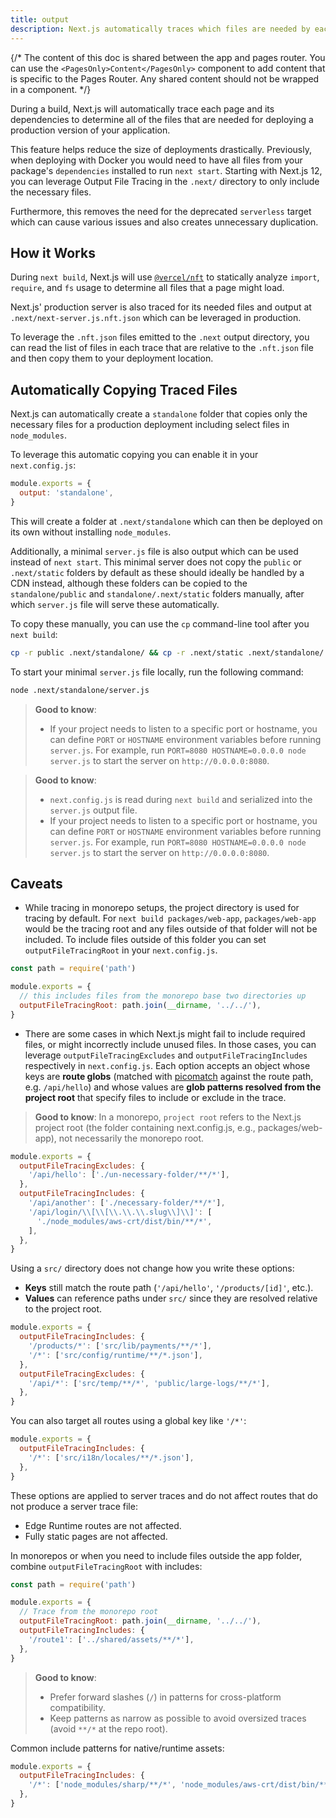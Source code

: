 ```yaml
---
title: output
description: Next.js automatically traces which files are needed by each page to allow for easy deployment of your application. Learn how it works here.
---
```


{/* The content of this doc is shared between the app and pages router. You can use the `<PagesOnly>Content</PagesOnly>` component to add content that is specific to the Pages Router. Any shared content should not be wrapped in a component. */}

During a build, Next.js will automatically trace each page and its dependencies to determine all of the files that are needed for deploying a production version of your application.

This feature helps reduce the size of deployments drastically. Previously, when deploying with Docker you would need to have all files from your package's `dependencies` installed to run `next start`. Starting with Next.js 12, you can leverage Output File Tracing in the `.next/` directory to only include the necessary files.

Furthermore, this removes the need for the deprecated `serverless` target which can cause various issues and also creates unnecessary duplication.

## How it Works

During `next build`, Next.js will use [`@vercel/nft`](https://github.com/vercel/nft) to statically analyze `import`, `require`, and `fs` usage to determine all files that a page might load.

Next.js' production server is also traced for its needed files and output at `.next/next-server.js.nft.json` which can be leveraged in production.

To leverage the `.nft.json` files emitted to the `.next` output directory, you can read the list of files in each trace that are relative to the `.nft.json` file and then copy them to your deployment location.

## Automatically Copying Traced Files

Next.js can automatically create a `standalone` folder that copies only the necessary files for a production deployment including select files in `node_modules`.

To leverage this automatic copying you can enable it in your `next.config.js`:

```js filename="next.config.js"
module.exports = {
  output: 'standalone',
}
```

This will create a folder at `.next/standalone` which can then be deployed on its own without installing `node_modules`.

Additionally, a minimal `server.js` file is also output which can be used instead of `next start`. This minimal server does not copy the `public` or `.next/static` folders by default as these should ideally be handled by a CDN instead, although these folders can be copied to the `standalone/public` and `standalone/.next/static` folders manually, after which `server.js` file will serve these automatically.

To copy these manually, you can use the `cp` command-line tool after you `next build`:

```bash filename="Terminal"
cp -r public .next/standalone/ && cp -r .next/static .next/standalone/.next/
```

To start your minimal `server.js` file locally, run the following command:

```bash filename="Terminal"
node .next/standalone/server.js
```

<AppOnly>

> **Good to know**:
>
> - If your project needs to listen to a specific port or hostname, you can define `PORT` or `HOSTNAME` environment variables before running `server.js`. For example, run `PORT=8080 HOSTNAME=0.0.0.0 node server.js` to start the server on `http://0.0.0.0:8080`.

</AppOnly>

<PagesOnly>

> **Good to know**:
>
> - `next.config.js` is read during `next build` and serialized into the `server.js` output file.
> - If your project needs to listen to a specific port or hostname, you can define `PORT` or `HOSTNAME` environment variables before running `server.js`. For example, run `PORT=8080 HOSTNAME=0.0.0.0 node server.js` to start the server on `http://0.0.0.0:8080`.

</PagesOnly>

## Caveats

- While tracing in monorepo setups, the project directory is used for tracing by default. For `next build packages/web-app`, `packages/web-app` would be the tracing root and any files outside of that folder will not be included. To include files outside of this folder you can set `outputFileTracingRoot` in your `next.config.js`.

```js filename="packages/web-app/next.config.js"
const path = require('path')

module.exports = {
  // this includes files from the monorepo base two directories up
  outputFileTracingRoot: path.join(__dirname, '../../'),
}
```

- There are some cases in which Next.js might fail to include required files, or might incorrectly include unused files. In those cases, you can leverage `outputFileTracingExcludes` and `outputFileTracingIncludes` respectively in `next.config.js`. Each option accepts an object whose keys are **route globs** (matched with [picomatch](https://www.npmjs.com/package/picomatch#basic-globbing) against the route path, e.g. `/api/hello`) and whose values are **glob patterns resolved from the project root** that specify files to include or exclude in the trace.

> **Good to know**:
> In a monorepo, `project root` refers to the Next.js project root (the folder containing next.config.js, e.g., packages/web-app), not necessarily the monorepo root.

```js filename="next.config.js"
module.exports = {
  outputFileTracingExcludes: {
    '/api/hello': ['./un-necessary-folder/**/*'],
  },
  outputFileTracingIncludes: {
    '/api/another': ['./necessary-folder/**/*'],
    '/api/login/\\[\\[\\.\\.\\.slug\\]\\]': [
      './node_modules/aws-crt/dist/bin/**/*',
    ],
  },
}
```

Using a `src/` directory does not change how you write these options:

- **Keys** still match the route path (`'/api/hello'`, `'/products/[id]'`, etc.).
- **Values** can reference paths under `src/` since they are resolved relative to the project root.

```js filename="next.config.js"
module.exports = {
  outputFileTracingIncludes: {
    '/products/*': ['src/lib/payments/**/*'],
    '/*': ['src/config/runtime/**/*.json'],
  },
  outputFileTracingExcludes: {
    '/api/*': ['src/temp/**/*', 'public/large-logs/**/*'],
  },
}
```

You can also target all routes using a global key like `'/*'`:

```js filename="next.config.js"
module.exports = {
  outputFileTracingIncludes: {
    '/*': ['src/i18n/locales/**/*.json'],
  },
}
```

These options are applied to server traces and do not affect routes that do not produce a server trace file:

- Edge Runtime routes are not affected.
- Fully static pages are not affected.

In monorepos or when you need to include files outside the app folder, combine `outputFileTracingRoot` with includes:

```js filename="next.config.js"
const path = require('path')

module.exports = {
  // Trace from the monorepo root
  outputFileTracingRoot: path.join(__dirname, '../../'),
  outputFileTracingIncludes: {
    '/route1': ['../shared/assets/**/*'],
  },
}
```

> **Good to know**:
>
> - Prefer forward slashes (`/`) in patterns for cross-platform compatibility.
> - Keep patterns as narrow as possible to avoid oversized traces (avoid `**/*` at the repo root).

Common include patterns for native/runtime assets:

```js filename="next.config.js"
module.exports = {
  outputFileTracingIncludes: {
    '/*': ['node_modules/sharp/**/*', 'node_modules/aws-crt/dist/bin/**/*'],
  },
}
```
